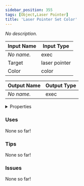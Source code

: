 ```yaml
---
sidebar_position: 355
tags: [Object,Laser Pointer]
title: 'Laser Pointer Set Color'
---
```


*No description.*




<EsbSvg />

| Input Name | Input Type |
|-----------|-----------|
| *No name.* | exec |
| Target | laser pointer |
| Color | color |

| Output Name | Output Type |
|-----------|-----------|
| *No name.* | exec |


<details>
  <summary>Properties</summary>
  <div>
    <div>
    <table>
      <thead>
        <tr>
          <th>Is beta required?</th>
          <th>❌</th>
        </tr>
        <tr>
          <th>Is this chip a trolling risk?</th>
          <th>❌</th>
        </tr>
        <tr>
          <th>Is this chip a role assignment risk?</th>
          <th>❌</th>
        </tr>
        <tr>
          <th>Chip UUID</th>
          <th>1fe56621-d070-43bd-a268-13538b401356</th>
        </tr>
      </thead>
    </table>
    </div>
  </div>
</details>

### Uses

None so far!

### Tips

None so far!

### Issues

None so far!